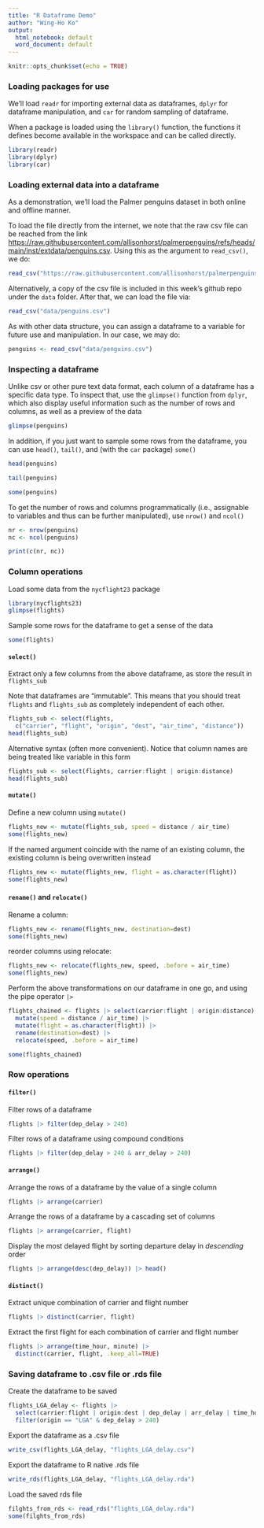 ```yaml
---
title: "R Dataframe Demo"
author: "Wing-Ho Ko"
output:
  html_notebook: default
  word_document: default
---
```


```r
knitr::opts_chunk$set(echo = TRUE)
```

### Loading packages for use

We'll load `readr` for importing external data as dataframes, `dplyr` for dataframe manipulation, and `car` for random sampling of dataframe.

When a package is loaded using the `library()` function, the functions it defines become available in the workspace and can be called directly. 

```r
library(readr)
library(dplyr)
library(car)
```

### Loading external data into a dataframe

As a demonstration, we'll load the Palmer penguins dataset in both online and offline manner.

To load the file directly from the internet, we note that the raw csv file can be reached from the link <https://raw.githubusercontent.com/allisonhorst/palmerpenguins/refs/heads/main/inst/extdata/penguins.csv>. Using this as the argument to `read_csv()`, we do:

```r
read_csv("https://raw.githubusercontent.com/allisonhorst/palmerpenguins/refs/heads/main/inst/extdata/penguins.csv")
```

Alternatively, a copy of the csv file is included in this week's github repo under the `data` folder. After that, we can load the file via:

```r
read_csv("data/penguins.csv")
```

As with other data structure, you can assign a dataframe to a variable for future use and manipulation. In our case, we may do:

```r
penguins <- read_csv("data/penguins.csv")
```

### Inspecting a dataframe

Unlike csv or other pure text data format, each column of a dataframe has a specific data type. To inspect that, use the `glimpse()` function from `dplyr`, which also display useful information such as the number of rows and columns, as well as a preview of the data

```r
glimpse(penguins)
```

In addition, if you just want to sample some rows from the dataframe, you can use `head()`, `tail()`, and (with the `car` package) `some()`

```r
head(penguins)
```

```r
tail(penguins)
```

```r
some(penguins)
```

To get the number of rows and columns programmatically (i.e., assignable to variables and thus can be further manipulated), use `nrow()` and `ncol()`

```r
nr <- nrow(penguins)
nc <- ncol(penguins)

print(c(nr, nc))
```

### Column operations

Load some data from the `nycflight23` package

```r
library(nycflights23)
glimpse(flights)
```

Sample some rows for the dataframe to get a sense of the data

```r
some(flights)
```

#### `select()`

Extract only a few columns from the above dataframe, as store the result in `flights_sub`

Note that dataframes are "immutable". This means that you should treat `flights` and `flights_sub` as completely independent of each other.

```r
flights_sub <- select(flights, 
  c("carrier", "flight", "origin", "dest", "air_time", "distance"))
head(flights_sub)
```

Alternative syntax (often more convenient). Notice that column names are being treated like variable in this form

```r
flights_sub <- select(flights, carrier:flight | origin:distance)
head(flights_sub)
```

#### `mutate()`

Define a new column using `mutate()`

```r
flights_new <- mutate(flights_sub, speed = distance / air_time)
some(flights_new)
```

If the named argument coincide with the name of an existing column, the existing column is being overwritten instead

```r
flights_new <- mutate(flights_new, flight = as.character(flight))
some(flights_new)
```

#### `rename()` and `relocate()`

Rename a column:

```r
flights_new <- rename(flights_new, destination=dest)
some(flights_new)
```

reorder columns using relocate:

```r
flights_new <- relocate(flights_new, speed, .before = air_time)
some(flights_new)
```

Perform the above transformations on our dataframe in one go, and using the pipe operator `|>`

```r
flights_chained <- flights |> select(carrier:flight | origin:distance) |> 
  mutate(speed = distance / air_time) |>
  mutate(flight = as.character(flight)) |>
  rename(destination=dest) |>
  relocate(speed, .before = air_time)

some(flights_chained)
```

### Row operations

#### `filter()`

Filter rows of a dataframe

```r
flights |> filter(dep_delay > 240)
```

Filter rows of a dataframe using compound conditions

```r
flights |> filter(dep_delay > 240 & arr_delay > 240)
```

#### `arrange()`

Arrange the rows of a dataframe by the value of a single column

```r
flights |> arrange(carrier)
```

Arrange the rows of a dataframe by a cascading set of columns

```r
flights |> arrange(carrier, flight)
```

Display the most delayed flight by sorting departure delay in _descending_ order

```r
flights |> arrange(desc(dep_delay)) |> head()
```

#### `distinct()`

Extract unique combination of carrier and flight number

```r
flights |> distinct(carrier, flight)
```

Extract the first flight for each combination of carrier and flight number

```r
flights |> arrange(time_hour, minute) |>
  distinct(carrier, flight, .keep_all=TRUE)
```

### Saving dataframe to .csv file or .rds file

Create the dataframe to be saved

```r
flights_LGA_delay <- flights |> 
  select(carrier:flight | origin:dest | dep_delay | arr_delay | time_hour) |>
  filter(origin == "LGA" & dep_delay > 240)
```

Export the dataframe as a .csv file

```r
write_csv(flights_LGA_delay, "flights_LGA_delay.csv")
```

Export the dataframe to R native .rds file

```r
write_rds(flights_LGA_delay, "flights_LGA_delay.rda")
```

Load the saved rds file

```r
filghts_from_rds <- read_rds("flights_LGA_delay.rda")
some(filghts_from_rds)
```
